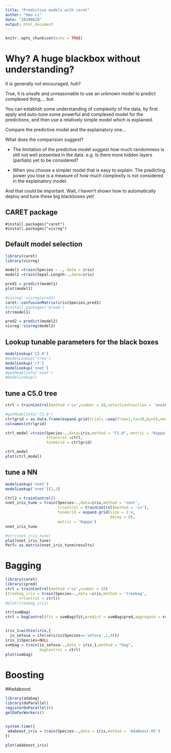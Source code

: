 ---
title: "Predictive models with caret"
author: "Hao Li"
date: "20190620"
output: html_document
---

```{r setup, include=FALSE}
knitr::opts_chunk$set(echo = TRUE)
```

# Why? A huge blackbox without understanding?

It is generally not encouraged, huh?

True, it is unsafe and unreasonable to use an unknown model to predict complexed thing,... but

You can establish some understanding of complexity of the data, by first
apply and auto-tune some powerful and complexed model for the predictions,
and then use a relatively simple model which is explained.

Compare the predictive model and the explainatory one...

What does the comparision suggest?

 - The limitation of the predictive model suggest how much randomness is still not well presented in the data. e.g. Is there more hidden layers (partials) yet to be considered?
 
 - When you choose a simpler model that is easy to explain. The predicting power you lose is a measure of how much complexity is not considered in the explainatory model.

And that could be important. Wait, I haven't shown how to automatically deploy and tune these big blackboxes yet!


## CARET package

```
#install.packages("caret")
#install.packages("visreg")
```

## Default model selection

```{r}
library(caret)
library(visreg)
```


```{r}
model1 =train(Species ~ ., data = iris)
model2 =train(Sepal.Length~.,data=iris)
```

```{r}

pred1 = predict(model1)
plot(model1)

#visreg::visreg(pred1)
caret::confusionMatrix(iris$Species,pred1)
#install.packages('broom')
str(model1)

```



```{r}
pred2 = predict(model2)
visreg::visreg(model2)
```

## Lookup tunable parameters for the black boxes

```{r}
modelLookup('C5.0')
#modelLookup('tree')
modelLookup('rf')
modelLookup('nnet')
#getModelInfo('nnet')
#modelLookup()
```


## tune a C5.0 tree

```{r trainControl}
ctrl = trainControl(method ='cv',number = 20,selectionFunction = 'oneSE')

#getModelInfo('C5.0')
ctrlgrid = as.data.frame(expand.grid(trials =seq(from=1,to=26,by=5),model ='tree',winnow=FALSE))
colnames(ctrlgrid)

ctrl_model =train(Species~.,data=iris,method = "C5.0",.metric = "Kappa",
                  trControl =ctrl,
                  tuneGrid = ctrlgrid)

ctrl_model
plot(ctrl_model)

```


## tune a NN

```{r}
modelLookup('nnet')
modelLookup('nnet')[1,3]
```

```{r}
Ctrl2 = trainControl()
nnet_iris_tune = train(Species~.,data=iris,method = 'nnet',
                       trControl = trainControl(method = 'cv'),
                       tuneGrid = expand.grid(size = 1:4,
                                              decay = 0),
                       metric = 'Kappa')
nnet_iris_tune

#str(nnet_iris_tune)
plot(nnet_iris_tune)
Perf= as.matrix(nnet_iris_tune$results)
```


# Bagging

```{r}

library(caret)
library(ipred)
ctrl = trainControl(method ='cv',number = 10)
(treebag_iris = train(Species~.,data =iris,method = 'treebag',
      trControl = ctrl))
#plot(treebag_iris)

```


```{r baggedSVM}
str(svmBag)
ctrl = bagControl(fit = svmBag$fit,predict = svmBag$pred,aggregate = svmBag$aggregate)


iris_1=within(iris,{
  is_setosa = ifelse(iris$Species=='setosa',1,0)})
iris_1$Species=NULL
svmbag = train(is_setosa~.,data = iris_1,method = "bag",
               bagControl = ctrl)
plot(svmbag)

```


# Boosting

##adaboost

```{r}
library(adabag)
library(doParallel)
registerDoParallel(6)
getDoParWorkers()


system.time({
 adaboost_iris = train(Species~.,data = iris,method = 'AdaBoost.M1')
})

plot(adaboost_iris)

```

